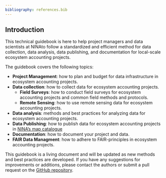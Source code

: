 ```yaml
---
bibliography: references.bib
---
```


## Introduction {.unnumbered}

This technical guidebook is here to help project managers and data scientists at NINAto follow a standardized and efficient method for data collection, data analysis, data publishing, and documentation for local-scale ecosystem accounting projects.

The guidebook covers the following topics:

- **Project Management**: how to plan and budget for data infrastructure in ecosystem accounting projects.
- **Data collection**: how to collect data for ecosystem accounting projects.
    - **Field Surveys**: how to conduct field surveys for ecosystem accounting projects and common field methods and protocols.
    - **Remote Sensing**: how to use remote sensing data for ecosystem accounting projects.
- **Data analysis**: methods and best practices for analyzing data for ecosystem accounting projects.
- **Data Publishing**: how to publish data for ecosystem accounting projects in [NINA's map catalogue](https://maps.nina.no/)
- **Documentation**: how to document your project and data.
- **FAIR Data Managment**: how to adhere to FAIR-principles in ecosystem accounting projects. 

This guidebook is a living document and will be updated as new methods and best practices are developed. If you have any suggestions for improvements or additions, please contact the authors or submit a pull request on the [GitHub repository](https://github.com/NINAnor/EAguide).